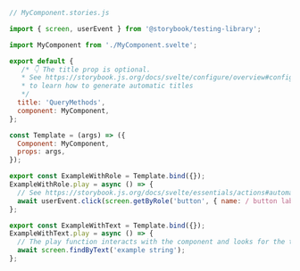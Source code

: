 ```js
// MyComponent.stories.js

import { screen, userEvent } from '@storybook/testing-library';

import MyComponent from './MyComponent.svelte';

export default {
   /* 👇 The title prop is optional.
   * See https://storybook.js.org/docs/svelte/configure/overview#configure-story-loading
   * to learn how to generate automatic titles
   */
  title: 'QueryMethods',
  component: MyComponent,
};

const Template = (args) => ({
  Component: MyComponent,
  props: args,
});

export const ExampleWithRole = Template.bind({});
ExampleWithRole.play = async () => {
  // See https://storybook.js.org/docs/svelte/essentials/actions#automatically-matching-args to learn how to setup logging in the Actions panel
  await userEvent.click(screen.getByRole('button', { name: / button label/i }));
};

export const ExampleWithText = Template.bind({});
ExampleWithText.play = async () => {
  // The play function interacts with the component and looks for the text
  await screen.findByText('example string');
};
```